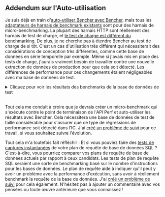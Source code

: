 
## Addendum sur l'Auto-utilisation

Je suis déjà en train d'[auto-utiliser Bencher avec Bencher][bencher perf],
mais tous les [adaptateurs de harnais de benchmark existants][adapters] sont pour des harnais de micro-benchmarking.
La plupart des harnais HTTP sont réellement des harnais de test de charge,
et [le test de charge est différent du benchmarking][continuous benchmarking load testing].
De plus, je ne cherche pas à étendre Bencher au test de charge de si tôt.
C'est un cas d'utilisation très différent qui nécessiterait des considérations de conception très différentes,
comme cette base de données en série temporelle par exemple.
Même si j'avais mis en place des tests de charge,
j'aurais vraiment besoin de travailler contre une nouvelle extraction de données de production pour que cela soit détecté.
Les différences de performance pour ces changements étaient négligeables avec ma base de données de test.

<details>
    <summary>Cliquez pour voir les résultats des benchmarks de la base de données de test</summary>
    <br />

    Avant :

    <QueryTimeBefore />

    Après les index et la vue matérialisée :

    <QueryTimeAfter />
</details>

<br />

Tout cela me conduit à croire que je devrais créer un micro-benchmark
qui s'exécute contre le point de terminaison de l'API Perf et auto-utiliser les résultats avec Bencher.
Cela nécessitera une base de données de test de taille considérable
pour s'assurer que ce type de régressions de performance soit détecté dans l'IC.
J'ai [créé un problème de suivi][github issue 367] pour ce travail, si vous souhaitez suivre l'évolution.

Tout cela m'a toutefois fait réfléchir :
Et si vous pouviez faire des [tests de captures instantanées][snapshot testing] de votre plan de requête de base de données SQL ?
C'est-à-dire, vous pourriez comparer vos plans de requête de base de données actuels par rapport à ceux candidats.
Les tests de plan de requête SQL seraient une sorte de benchmarking basé sur le nombre d'instructions pour les bases de données.
Le plan de requête aide à indiquer qu'il peut y avoir un problème avec la performance d'exécution,
sans avoir à réellement benchmark la requête de la base de données.
J'ai [créé un problème de suivi][github issue 368] pour cela également.
N'hésitez pas à ajouter un commentaire avec vos pensées ou toute œuvre antérieure que vous connaissez !

[github issue 367]: https://github.com/bencherdev/bencher/issues/367
[github issue 368]: https://github.com/bencherdev/bencher/issues/368

[bencher perf]: /perf/bencher
[adapters]: /fr/docs/explanation/adapters/
[continuous benchmarking load testing]: /fr/docs/explanation/continuous-benchmarking/#continuous-benchmarking-vs-continuous-load-testing
[snapshot testing]: https://en.wikipedia.org/wiki/Software_testing#Output_comparison_testing